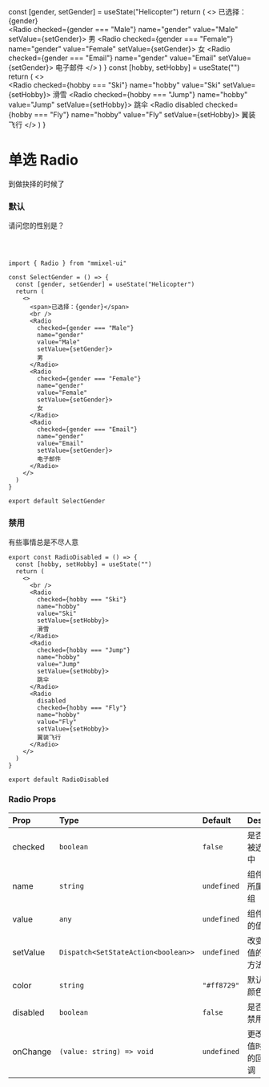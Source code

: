 
  const [gender, setGender] = useState("Helicopter")
  return (
    <>
      <span>已选择：{gender}</span>
      <br />
      <Radio
        checked={gender === "Male"}
        name="gender"
        value="Male"
        setValue={setGender}>
        男
      </Radio>
      <Radio
        checked={gender === "Female"}
        name="gender"
        value="Female"
        setValue={setGender}>
        女
      </Radio>
      <Radio
        checked={gender === "Email"}
        name="gender"
        value="Email"
        setValue={setGender}>
        电子邮件
      </Radio>
    </>
  )
}
  const [hobby, setHobby] = useState("")
  return (
    <>
      <br />
      <Radio
        checked={hobby === "Ski"}
        name="hobby"
        value="Ski"
        setValue={setHobby}>
        滑雪
      </Radio>
      <Radio
        checked={hobby === "Jump"}
        name="hobby"
        value="Jump"
        setValue={setHobby}>
        跳伞
      </Radio>
      <Radio
        disabled
        checked={hobby === "Fly"}
        name="hobby"
        value="Fly"
        setValue={setHobby}>
        翼装飞行
      </Radio>
    </>
  )
}

# 单选 Radio

到做抉择的时候了

### 默认

请问您的性别是？

<br />

<RadioDefault />

```tsx copy

import { Radio } from "mmixel-ui"

const SelectGender = () => {
  const [gender, setGender] = useState("Helicopter")
  return (
    <>
      <span>已选择：{gender}</span>
      <br />
      <Radio
        checked={gender === "Male"}
        name="gender"
        value="Male"
        setValue={setGender}>
        男
      </Radio>
      <Radio
        checked={gender === "Female"}
        name="gender"
        value="Female"
        setValue={setGender}>
        女
      </Radio>
      <Radio
        checked={gender === "Email"}
        name="gender"
        value="Email"
        setValue={setGender}>
        电子邮件
      </Radio>
    </>
  )
}

export default SelectGender
```

### 禁用

有些事情总是不尽人意

<RadioDisabled />

```tsx copy
export const RadioDisabled = () => {
  const [hobby, setHobby] = useState("")
  return (
    <>
      <br />
      <Radio
        checked={hobby === "Ski"}
        name="hobby"
        value="Ski"
        setValue={setHobby}>
        滑雪
      </Radio>
      <Radio
        checked={hobby === "Jump"}
        name="hobby"
        value="Jump"
        setValue={setHobby}>
        跳伞
      </Radio>
      <Radio
        disabled
        checked={hobby === "Fly"}
        name="hobby"
        value="Fly"
        setValue={setHobby}>
        翼装飞行
      </Radio>
    </>
  )
}

export default RadioDisabled
```

### Radio Props

| Prop     | Type                                | Default     | Desc           |
| :------- | :---------------------------------- | :---------- | :------------- |
| checked  | `boolean`                           | `false`     | 是否被选中     |
| name     | `string`                            | `undefined` | 组件所属组     |
| value    | `any`                               | `undefined` | 组件的值       |
| setValue | `Dispatch<SetStateAction<boolean>>` | `undefined` | 改变值的方法   |
| color    | `string`                            | `"#ff8729"` | 默认颜色       |
| disabled | `boolean`                           | `false`     | 是否禁用       |
| onChange | `(value: string) => void`           | `undefined` | 更改值时的回调 |
